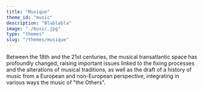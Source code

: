 ```yaml
---
title: "Musique"
theme_id: "music"
description: "Blablabla"
image: "./music.jpg"
type: "themes"
slug: "/themes/musique"
---
```


Between the 18th and the 21st centuries, the musical transatlantic space has profoundly changed, raising important issues linked to the fixing processes and the alterations of musical traditions, as well as the draft of a history of music from a European and non-European perspective, integrating in various ways the music of "the Others".
